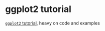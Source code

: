 # ggplot2 tutorial {#ggplot2}

[`ggplot2` tutorial](https://github.com/jennybc/ggplot2-tutorial), heavy on code and examples